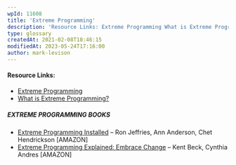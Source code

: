 ```yaml
---
wpId: 11608
title: 'Extreme Programming'
description: 'Resource Links: Extreme Programming What is Extreme Programming? EXTREME PROGRAMMING BOOKS Extreme Programming Installed – Ron Jeffries, Ann Anderson, Chet Hendrickson [AMAZON] Extreme Programming Explained: Embrace Change – Kent Beck, Cynthia Andres [AMAZON]'
type: glossary
createdAt: 2021-02-08T18:46:15
modifiedAt: 2023-05-24T17:16:00
author: mark-levison
---
```



#### Resource Links:

*   [Extreme Programming](https://www.agilealliance.org/glossary/xp/)
*   [What is Extreme Programming?](https://ronjeffries.com/xprog/what-is-extreme-programming/)

##### EXTREME PROGRAMMING BOOKS

*   [Extreme Programming Installed](https://www.amazon.ca/Extreme-Programming-Installed-Ron-Jeffries/dp/0201708426/&tag=notesfromatoo-20/&tag=notesfromatoo-20) – Ron Jeffries, Ann Anderson, Chet Hendrickson \[AMAZON\]
*   [Extreme Programming Explained: Embrace Change](https://www.amazon.ca/Extreme-Programming-Explained-Embrace-Change/dp/0321278658/&tag=notesfromatoo-20/&tag=notesfromatoo-20) – Kent Beck, Cynthia Andres \[AMAZON\]